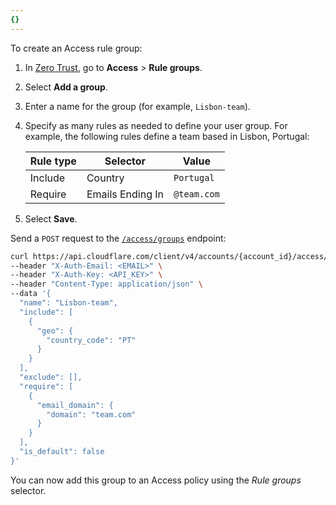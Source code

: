 ```yaml
---
{}
---
```



To create an Access rule group:

<Tabs syncKey="dashPlusAPI"> <TabItem label="Dashboard">

1. In [Zero Trust](https://one.dash.cloudflare.com), go to **Access** > **Rule groups**.
2. Select **Add a group**.
3. Enter a name for the group (for example, `Lisbon-team`).
4. Specify as many rules as needed to define your user group. For example, the following rules define a team based in Lisbon, Portugal:

   | Rule type | Selector         | Value       |
   | --------- | ---------------- | ----------- |
   | Include   | Country          | `Portugal`  |
   | Require   | Emails Ending In | `@team.com` |

5. Select **Save**.

</TabItem>

<TabItem label="API">

Send a `POST` request to the [`/access/groups`](/api/resources/zero_trust/subresources/access/subresources/groups/methods/create/) endpoint:

```bash
curl https://api.cloudflare.com/client/v4/accounts/{account_id}/access/groups \
--header "X-Auth-Email: <EMAIL>" \
--header "X-Auth-Key: <API_KEY>" \
--header "Content-Type: application/json" \
--data '{
  "name": "Lisbon-team",
  "include": [
    {
      "geo": {
        "country_code": "PT"
      }
    }
  ],
  "exclude": [],
  "require": [
    {
      "email_domain": {
        "domain": "team.com"
      }
    }
  ],
  "is_default": false
}'
```

</TabItem> </Tabs>

You can now add this group to an Access policy using the _Rule groups_ selector.
